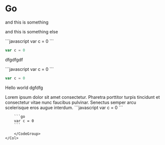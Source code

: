 # Go

and this is something

and this is something else

<CodeGroup title="Hello">
  ```javascript
  var c = 0
  ```

```go
var c = 0
```

</CodeGroup>

dfgdfgdf

<CodeGroup title="Hello">
  ```javascript
  var c = 0
  ```

```go
var c = 0
```

</CodeGroup>

<Banner>Hello world dgfdfg</Banner>

<Row>
    <Col>
        Lorem ipsum dolor sit amet consectetur. Pharetra porttitor turpis tincidunt et consectetur vitae nunc faucibus pulvinar. Senectus semper arcu scelerisque eros augue interdum.
    </Col>
    <Col>
        <CodeGroup title="Hello">
        ```javascript
        var c = 0
        ```

        ```go
        var c = 0
        ```

        </CodeGroup>
    </Col>

</Row>

